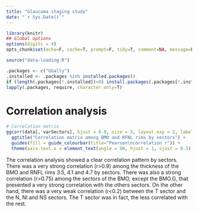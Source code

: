 ```yaml
---
title: "Glaucoma staging study"
date: "`r Sys.Date()`"
---
```


```r
library(knitr)
## Global options
options(digits = 4)
opts_chunk$set(echo=F, cache=T, prompt=F, tidy=T, comment=NA, message=F, warning=F, dev="png", dev.args=list(type="cairo"), dpi=300)
```

```r
source("data-loading.R")
```

```r
.packages <- c("GGally")
.installed <- .packages %in% installed.packages()
if (length(.packages[!.installed])>0) install.packages(.packages[!.installed])
lapply(.packages, require, character.only=T)
```

# Correlation analysis

```r
# Correlation matrix
ggcorr(data[, varSectors], hjust = 0.9, size = 3, layout.exp = 2, label = TRUE, label_size = 2, label_round = 2, low = "darkred", high = "#0072B2") +
  ggtitle("Correlation matrix among BMO and RFNL rims by sectors") +
  guides(fill = guide_colourbar(title="Pearson\ncorrelation r")) +
  theme(axis.text.x = element_text(angle = 90, hjust = 1, vjust = 0.5), plot.title = element_text(hjust = 0.5))
```

The correlation analysis showed a clear correlation pattern by sectors. There was a very strong correlation (r>0.9) among the thickness of the BMO and RNFL rims 3.5, 4.1 and 4.7 by sectors. There was also a strong correlation (r>0.75) among the sectors of the BMO, except the BMO.G, that presented a very strong correlation with the others sectors. On the other hand, there was a very weak correlation (r<0.2) between the T sector and the N, NI and NS sectors. The T sector was in fact, the less correlated with the rest. 

